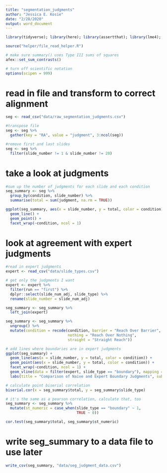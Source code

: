 ```yaml
---
title: "segmentation_judgments"
author: "Jessica E. Kosie"
date: "2/28/2020"
output: word_document
---
```


```r

library(tidyverse); library(here); library(assertthat); library(lme4); library(lmerTest); library(nortest); library(DT); library(ltm)

source("helper/file_read_helper.R")

# make sure summary() uses Type III sums of squares
afex::set_sum_contrasts()

# turn off scientific notation
options(scipen = 999)
```
# read in file and transform to correct alignment
```r

seg <- read_csv("data/raw_segmentation_judgments.csv")

#transpose file
seg <- seg %>% 
  gather(key = "RA", value = "judgment", 3:ncol(seg))

#remove first and last slides
seg <- seg %>% 
  filter(slide_number != 1 & slide_number != 20)

```
# take a look at judgments
```r

#sum up the number of judgments for each slide and each condition
seg_summary <- seg %>% 
  group_by(condition, slide_number) %>% 
  summarise(total = sum(judgment, na.rm = TRUE))

ggplot(seg_summary, aes(x = slide_number, y = total, color = condition)) +
  geom_line() +
  geom_point() +
  facet_wrap(~condition, ncol = 1)

```
# look at agreement with expert judgments
```r
#read in expert judgments
expert <- read_csv("data/slide_types.csv")

# get only the judgments I want
expert <- expert %>% 
  filter(run == "first") %>% 
  dplyr::select(slide_num_adj, slide_type) %>% 
  rename(slide_number = slide_num_adj)

seg_summary <- seg_summary %>% 
  left_join(expert)

seg_summary <- seg_summary %>% 
  ungroup() %>% 
  mutate(condition = recode(condition, barrier = "Reach Over Barrier",
                            nothing = "Reach Over Nothing", 
                            straight = "Straight Reach"))

# add lines where boundaries are in expert judgments
ggplot(seg_summary) +
  geom_line(aes(x = slide_number, y = total, color = condition)) +
  geom_point(aes(x = slide_number, y = total, color = condition)) +
  facet_wrap(~condition, ncol = 1) +
  geom_vline(data = filter(expert, slide_type == "boundary"), mapping = aes(xintercept = slide_number), color = "purple", linetype = "dashed") +
  labs(title = "Comparison of Naive and Expert Boundary Judgments", subtitle = "Purple Line Represents Expert Judgments", x = "Slide Number", y = "Number of Naive Coders Nominating a Boundary", color = "Slideshow")

# calculate point biserial correlation
biserial.cor(x = seg_summary$total, y = seg_summary$slide_type)

# it's the same as a pearson correlation, calculate that, too
seg_summary <- seg_summary %>% 
  mutate(st_numeric = case_when(slide_type == "boundary" ~ 1,
                                TRUE ~ 0))

cor.test(seg_summary$total, seg_summary$st_numeric)
```
# write seg_summary to a data file to use later
```r

write_csv(seg_summary, "data/seg_judgment_data.csv")

```